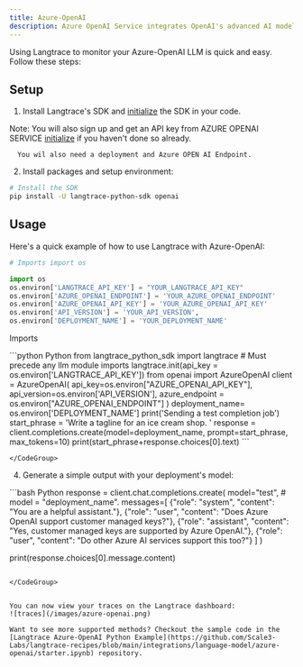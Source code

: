 ```yaml
---
title: Azure-OpenAI
description: Azure OpenAI Service integrates OpenAI's advanced AI models, like GPT-4, with Azure's secure cloud infrastructure, enabling businesses to enhance their applications with sophisticated language processing capabilities. It provides scalable, customizable, and enterprise-grade AI solutions while ensuring data privacy and compliance. This service leverages Azure's reliability and security to offer powerful AI functionalities across various use cases.
---
```


Using Langtrace to monitor your Azure-OpenAI LLM is quick and easy. Follow these steps:

## Setup

1. Install Langtrace's SDK and [initialize](/quickstart) the SDK in your code.

Note: You will also sign up and get an API key from AZURE OPENAI SERVICE [initialize](https://azure.microsoft.com/en-us/free/ai-services/?azure-portal=true/)  if you haven't done so already.

      You wil also need a deployment and Azure OPEN AI Endpoint.

2. Install packages and setup environment:

```bash Python
# Install the SDK
pip install -U langtrace-python-sdk openai
```
## Usage

Here's a quick example of how to use Langtrace with Azure-OpenAI:

```python Python
# Imports import os

import os
os.environ['LANGTRACE_API_KEY'] = "YOUR_LANGTRACE_API_KEY"
os.environ['AZURE_OPENAI_ENDPOINT'] = 'YOUR_AZURE_OPENAI_ENDPOINT'
os.environ['AZURE_OPENAI_API_KEY'] = 'YOUR_AZURE_OPENAI_API_KEY'
os.environ['API_VERSION'] = 'YOUR_API_VERSION',
os.environ['DEPLOYMENT_NAME'] = 'YOUR_DEPLOYMENT_NAME'
```

Imports

<CodeGroup>
  ```python Python
 from langtrace_python_sdk import langtrace # Must precede any llm module imports
langtrace.init(api_key = os.environ['LANGTRACE_API_KEY'])
from openai import AzureOpenAI
client = AzureOpenAI(
    api_key=os.environ["AZURE_OPENAI_API_KEY"],
    api_version=os.environ['API_VERSION'],
    azure_endpoint = os.environ["AZURE_OPENAI_ENDPOINT"]
    )
deployment_name= os.environ['DEPLOYMENT_NAME']
print('Sending a test completion job')
start_phrase = 'Write a tagline for an ice cream shop. '
response = client.completions.create(model=deployment_name, prompt=start_phrase, max_tokens=10)
print(start_phrase+response.choices[0].text)
```

    </CodeGroup>

4. Generate a simple output with your deployment's model:

<CodeGroup>
     ```bash Python
response = client.chat.completions.create(
    model="test", # model = "deployment_name".
    messages=[
        {"role": "system", "content": "You are a helpful assistant."},
        {"role": "user", "content": "Does Azure OpenAI support customer managed keys?"},
        {"role": "assistant", "content": "Yes, customer managed keys are supported by Azure OpenAI."},
        {"role": "user", "content": "Do other Azure AI services support this too?"}
    ]
)

print(response.choices[0].message.content)
 ```

</CodeGroup>


You can now view your traces on the Langtrace dashboard:
 ![traces](/images/azure-openai.png)

Want to see more supported methods? Checkout the sample code in the [Langtrace Azure-OpenAI Python Example](https://github.com/Scale3-Labs/langtrace-recipes/blob/main/integrations/language-model/azure-openai/starter.ipynb) repository.